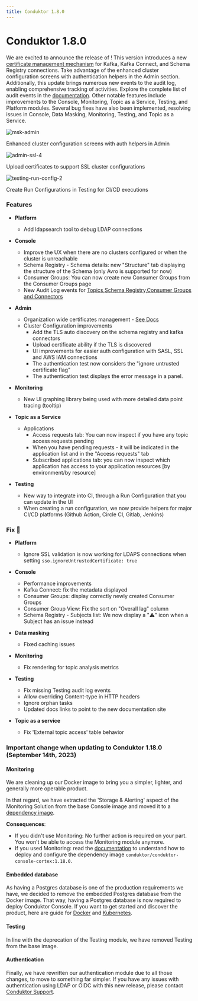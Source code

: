 ```yaml
---
title: Conduktor 1.8.0
---
```


# Conduktor 1.8.0

We are excited to announce the release of ! This version introduces a new [certificate management mechanism](https://docs.conduktor.io/platform/get-started/configuration/ssl-tls-configuration/) for Kafka, Kafka Connect, and Schema Registry connections. Take advantage of the enhanced cluster configuration screens with authentication helpers in the Admin section. Additionally, this update brings numerous new events to the audit log, enabling comprehensive tracking of activities. Explore the complete list of audit events in the [documentation](https://docs.conduktor.io/platform/navigation/settings/audit-log/). Other notable features include improvements to the Console, Monitoring, Topic as a Service, Testing, and Platform modules. Several bug fixes have also been implemented, resolving issues in Console, Data Masking, Monitoring, Testing, and Topic as a Service.

![msk-admin](https://user-images.githubusercontent.com/2573301/208318727-6c67ed05-3f03-4687-a499-1b14ce34163e.png)

Enhanced cluster configuration screens with auth helpers in Admin

![admin-ssl-4](https://user-images.githubusercontent.com/2573301/208314380-9a4d2e06-f303-412c-89e6-bc60420abb6d.png)

Upload certificates to support SSL cluster configurations

![testing-run-config-2](https://user-images.githubusercontent.com/2573301/208318407-3cec1105-ef44-4a86-ae79-a58ac2315a6f.png)

Create Run Configurations in Testing for CI/CD executions

### Features

- **Platform**

  - Add ldapsearch tool to debug LDAP connections

- **Console**

  - Improve the UX when there are no clusters configured or when the cluster is unreachable
  - Schema Registry - Schema details: new "Structure" tab displaying the structure of the Schema (only Avro is supported for now)
  - Consumer Groups: You can now create new Consumer Groups from the Consumer Groups page
  - New Audit Log events for [Topics,Schema Registry,Consumer Groups and Connectors](https://docs.conduktor.io/platform/navigation/settings/audit-log/)

- **Admin**

  - Organization wide certificates management - [See Docs](https://docs.conduktor.io/platform/get-started/configuration/ssl-tls-configuration/)
  - Cluster Configuration improvements
    - Add the TLS auto discovery on the schema registry and kafka connectors
    - Upload certificate ability if the TLS is discovered
    - UI improvements for easier auth configuration with SASL, SSL and AWS IAM connections
    - The authentication test now considers the "ignore untrusted certificate flag"
    - The authentication test displays the error message in a panel.

- **Monitoring**

  - New UI graphing library being used with more detailed data point tracing (tooltip)

- **Topic as a Service**

  - Applications
    - Access requests tab: You can now inspect if you have any topic access requests pending
    - When you have pending requests - it will be indicated in the application list and in the "Access requests" tab
    - Subscribed applications tab: you can now inspect which application has access to your application resources [by environment/by resource]

- **Testing**
  - New way to integrate into CI, through a Run Configuration that you can update in the UI 
  - When creating a run configuration, we now provide helpers for major CI/CD platforms (Github Action, Circle CI, Gitlab, Jenkins)

### Fix 🔨

- **Platform**

  - Ignore SSL validation is now working for LDAPS connections when setting `sso.ignoreUntrustedCertificate: true`

- **Console**

  - Performance improvements
  - Kafka Connect: fix the metadata displayed
  - Consumer Groups: display correctly newly created Consumer Groups
  - Consumer Group View: Fix the sort on "Overall lag" column
  - Schema Registry - Subjects list: We now display a "⚠️" icon when a Subject has an issue instead

- **Data masking**

  - Fixed caching issues

- **Monitoring**

  - Fix rendering for topic analysis metrics

- **Testing**

  - Fix missing Testing audit log events
  - Allow overriding Content-type in HTTP headers
  - Ignore orphan tasks
  - Updated docs links to point to the new documentation site

- **Topic as a service**
  - Fix 'External topic access' table behavior

### Important change when updating to Conduktor 1.18.0 (September 14th, 2023)

#### Monitoring

We are cleaning up our Docker image to bring you a simpler, lighter, and generally more operable product.

In that regard, we have extracted the 'Storage & Alerting' aspect of the Monitoring Solution from the base Console image and moved it to a [dependency image](https://hub.docker.com/r/conduktor/conduktor-console-cortex/tags).

**Consequences**:
- If you didn't use Monitoring: No further action is required on your part. You won't be able to access the Monitoring module anymore.
- If you used Monitoring: read the [documentation](/platform/get-started/configuration/env-variables/#monitoring-properties) to understand how to deploy and configure the dependency image `conduktor/conduktor-console-cortex:1.18.0`.

#### Embedded database

As having a Postgres database is one of the production requirements we have, we decided to remove the embedded Postgres database from the Docker image. That way, having a Postgres database is now required to deploy Conduktor Console. If you want to get started and discover the product, here are guide for [Docker](/platform/get-started/installation/get-started/docker/) and [Kubernetes](/platform/get-started/installation/get-started/kubernetes/).

#### Testing

In line with the deprecation of the Testing module, we have removed Testing from the base image.

#### Authentication

Finally, we have rewritten our authentication module due to all those changes, to move to something far simpler. If you have any issues with authentication using LDAP or OIDC with this new release, please contact [Conduktor Support](https://support.conduktor.io).